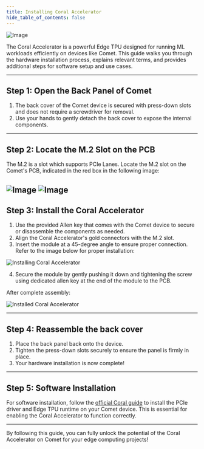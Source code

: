 ```yaml
---
title: Installing Coral Accelerator 
hide_table_of_contents: false
---
```

![Image](assets\corallmain.jpeg)

The Coral Accelerator is a powerful Edge TPU designed for running ML workloads efficiently on devices like Comet. This guide walks you through the hardware installation process, explains relevant terms, and provides additional steps for software setup and use cases.

---

## Step 1: Open the Back Panel of Comet

1. The back cover of the Comet device is secured with press-down slots and does not require a screwdriver for removal. 
2. Use your hands to gently detach the back cover to expose the internal components.

---

## Step 2: Locate the M.2 Slot on the PCB

The M.2 is a slot which supports PCIe Lanes. Locate the M.2 slot on the Comet's PCB, indicated in the red box in the following image:

![Image](assets\back-view.jpg)
![Image](assets\pcb-back_view.png)
---

## Step 3: Install the Coral Accelerator

1. Use the provided Allen key that comes with the Comet device to secure or disassemble the components as needed.
2. Align the Coral Accelerator's gold connectors with the M.2 slot.
3. Insert the module at a 45-degree angle to ensure proper connection.<br />
Refer to the image below for proper installation:<br />

![Installing Coral Accelerator](assets\coralinstalling.jpeg)

4. Secure the module by gently pushing it down and tightening the screw using dedicated allen key at the end of the module to the PCB.

After complete assembly:

![Installed Coral Accelerator](assets\coralinstalled.jpeg)


---

## Step 4: Reassemble the back cover

1. Place the back panel back onto the device.
2. Tighten the press-down slots securely to ensure the panel is firmly in place.
3. Your hardware installation is now complete!

---

## Step 5: Software Installation

For software installation, follow the [official Coral guide](https://coral.ai/docs/m2/get-started/#2-install-the-pcie-driver-and-edge-tpu-runtime) to install the PCIe driver and Edge TPU runtime on your Comet device. This is essential for enabling the Coral Accelerator to function correctly.

---

By following this guide, you can fully unlock the potential of the Coral Accelerator on Comet for your edge computing projects!
